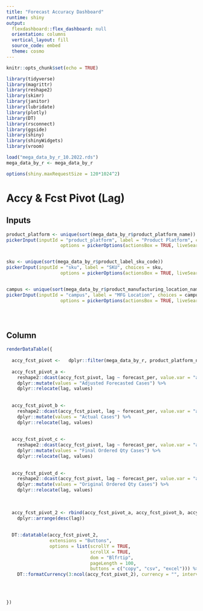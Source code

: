 ```yaml
---
title: "Forecast Accuracy Dashboard"
runtime: shiny
output:
  flexdashboard::flex_dashboard: null
  orientation: columns
  vertical_layout: fill
  source_code: embed
  theme: cosmo
---
```


```r
knitr::opts_chunk$set(echo = TRUE)

library(tidyverse)
library(magrittr)
library(reshape2)
library(skimr)
library(janitor)
library(lubridate)
library(plotly)
library(DT)
library(rsconnect)
library(ggside)
library(shiny)
library(shinyWidgets)
library(vroom)

```

```r

load("mega_data_by_r_10.2022.rds")
mega_data_by_r <- mega_data_by_r

options(shiny.maxRequestSize = 120*1024^2)

```





# Accy & Fcst Pivot (Lag)

Inputs {data-width=500}
-----------------------------------------------------------------------

```r
product_platform <- unique(sort(mega_data_by_r$product_platform_name))
pickerInput(inputId = "product_platform", label = "Product Platform", choices = product_platform,
                    options = pickerOptions(actionsBox = TRUE, liveSearch = TRUE), multiple = TRUE, width = 500, selected = product_platform)


sku <- unique(sort(mega_data_by_r$product_label_sku_code))
pickerInput(inputId = "sku", label = "SKU", choices = sku,
                    options = pickerOptions(actionsBox = TRUE, liveSearch = TRUE), multiple = TRUE, width = 500, selected = sku)


campus <- unique(sort(mega_data_by_r$product_manufacturing_location_name))
pickerInput(inputId = "campus", label = "MFG Location", choices = campus,
                    options = pickerOptions(actionsBox = TRUE, liveSearch = TRUE), multiple = TRUE, width = 500, selected = campus)





```



Column {data-width=500}
-----------------------------------------------------------------------

 

```r

renderDataTable({
  
  accy_fcst_pivot <-   dplyr::filter(mega_data_by_r, product_platform_name == input$product_platform) 
  
  accy_fcst_pivot_a <- 
    reshape2::dcast(accy_fcst_pivot, lag ~ forecast_per, value.var = "adjusted_forecast_cases", sum) %>% 
    dplyr::mutate(values = "Adjusted Forecasted Cases") %>% 
    dplyr::relocate(lag, values) 
    
  
  accy_fcst_pivot_b <- 
    reshape2::dcast(accy_fcst_pivot, lag ~ forecast_per, value.var = "actual", sum) %>%
    dplyr::mutate(values = "Actual Cases") %>% 
    dplyr::relocate(lag, values)
  
  
  accy_fcst_pivot_c <- 
    reshape2::dcast(accy_fcst_pivot, lag ~ forecast_per, value.var = "as_ordered_quantity", sum) %>% 
    dplyr::mutate(values = "Final Ordered Qty Cases") %>% 
    dplyr::relocate(lag, values) 
  
  
  accy_fcst_pivot_d <- 
    reshape2::dcast(accy_fcst_pivot, lag ~ forecast_per, value.var = "as_original_ordered_quantity", sum) %>% 
    dplyr::mutate(values = "Original Ordered Qty Cases") %>% 
    dplyr::relocate(lag, values)
  
  
  
  accy_fcst_pivot_2 <- rbind(accy_fcst_pivot_a, accy_fcst_pivot_b, accy_fcst_pivot_c, accy_fcst_pivot_d) %>% 
    dplyr::arrange(desc(lag)) 
   
  
  DT::datatable(accy_fcst_pivot_2,
                extensions = "Buttons",
                options = list(scrollY = TRUE,
                               scrollX = TRUE,
                               dom = "Blfrtip",
                               pageLength = 100,
                               buttons = c("copy", "csv", "excel"))) %>% 
    DT::formatCurrency(3:ncol(accy_fcst_pivot_2), currency = "", interval = 3, mark = ",", digits = 0)
  
  

  
})


```



